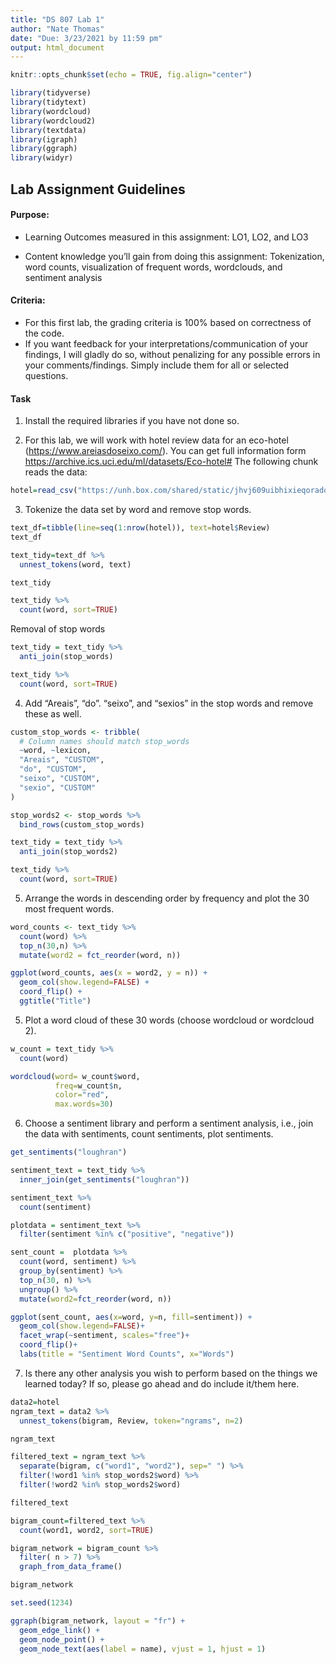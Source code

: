 ```yaml
---
title: "DS 807 Lab 1"
author: "Nate Thomas"
date: "Due: 3/23/2021 by 11:59 pm"
output: html_document
---
```


```r
knitr::opts_chunk$set(echo = TRUE, fig.align="center")

library(tidyverse)
library(tidytext)
library(wordcloud)
library(wordcloud2)
library(textdata)
library(igraph)
library(ggraph)
library(widyr)
```

## Lab Assignment Guidelines

#### Purpose:
  
- Learning Outcomes measured in this assignment: LO1, LO2, and LO3 

- Content knowledge you’ll gain from doing this assignment: Tokenization, word counts, visualization of frequent words, wordclouds, and sentiment analysis

#### Criteria:

- For this first lab, the grading criteria is 100% based on correctness of the code. 
- If you want feedback for your interpretations/communication of your findings, I will gladly do so, without penalizing for any possible errors in your comments/findings. Simply include them for all or selected questions.


#### Task

1. Install the required libraries if you have not done so.

2. For this lab, we will work with hotel review data for an eco-hotel (<https://www.areiasdoseixo.com/>). You can get full information form <https://archive.ics.uci.edu/ml/datasets/Eco-hotel#> The following chunk reads the data:

```r
hotel=read_csv("https://unh.box.com/shared/static/jhvj609uibhixieqoradol5x9bvvdb5r.csv")
```

3. Tokenize the data set by word and remove stop words.

```r
text_df=tibble(line=seq(1:nrow(hotel)), text=hotel$Review)
text_df

text_tidy=text_df %>%
  unnest_tokens(word, text)

text_tidy

text_tidy %>%
  count(word, sort=TRUE)
```
Removal of stop words
```r
text_tidy = text_tidy %>%
  anti_join(stop_words)

text_tidy %>%
  count(word, sort=TRUE)

```


4. Add "Areais", "do". "seixo", and "sexios" in the stop words and remove these as well.

```r
custom_stop_words <- tribble(
  # Column names should match stop_words
  ~word, ~lexicon,
  "Areais", "CUSTOM",
  "do", "CUSTOM",
  "seixo", "CUSTOM",
  "sexio", "CUSTOM"
)

stop_words2 <- stop_words %>% 
  bind_rows(custom_stop_words)

text_tidy = text_tidy %>%
  anti_join(stop_words2)

text_tidy %>%
  count(word, sort=TRUE)

```


5. Arrange the words in descending order by frequency and plot the 30 most frequent words.

```r
word_counts <- text_tidy %>% 
  count(word) %>% 
  top_n(30,n) %>%
  mutate(word2 = fct_reorder(word, n))

ggplot(word_counts, aes(x = word2, y = n)) +
  geom_col(show.legend=FALSE) +
  coord_flip() +
  ggtitle("Title")
```

5. Plot a word cloud of these 30 words (choose wordcloud or wordcloud 2).

```r
w_count = text_tidy %>%
  count(word)

wordcloud(word= w_count$word,
          freq=w_count$n,
          color="red",
          max.words=30)
```

6. Choose a sentiment library and perform a sentiment analysis, i.e., join the data with sentiments, count sentiments, plot sentiments.

```r
get_sentiments("loughran")

sentiment_text = text_tidy %>%
  inner_join(get_sentiments("loughran"))

sentiment_text %>%
  count(sentiment)

plotdata = sentiment_text %>%
  filter(sentiment %in% c("positive", "negative"))

sent_count =  plotdata %>%
  count(word, sentiment) %>%
  group_by(sentiment) %>%
  top_n(30, n) %>%
  ungroup() %>%
  mutate(word2=fct_reorder(word, n))

ggplot(sent_count, aes(x=word, y=n, fill=sentiment)) +
  geom_col(show.legend=FALSE)+
  facet_wrap(~sentiment, scales="free")+
  coord_flip()+
  labs(title = "Sentiment Word Counts", x="Words")

```

7. Is there any other analysis you wish to perform based on the things we learned today? If so, please go ahead and do include it/them here.

```r
data2=hotel
ngram_text = data2 %>%
  unnest_tokens(bigram, Review, token="ngrams", n=2)

ngram_text
```

```r
filtered_text = ngram_text %>%
  separate(bigram, c("word1", "word2"), sep=" ") %>%
  filter(!word1 %in% stop_words2$word) %>%
  filter(!word2 %in% stop_words2$word)

filtered_text
```

```r
bigram_count=filtered_text %>%
  count(word1, word2, sort=TRUE)

bigram_network = bigram_count %>%
  filter( n > 7) %>%
  graph_from_data_frame()

bigram_network

set.seed(1234)

ggraph(bigram_network, layout = "fr") +
  geom_edge_link() +
  geom_node_point() +
  geom_node_text(aes(label = name), vjust = 1, hjust = 1)
```












